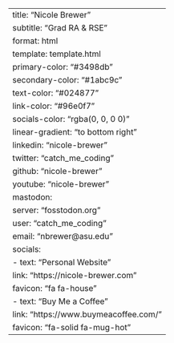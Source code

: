 ---
title: "Nicole Brewer"
subtitle: "Grad RA & RSE"
format: html
template: template.html
primary-color: "#3498db"
secondary-color: "#1abc9c"
text-color: "#024877"
link-color: "#96e0f7"
socials-color: "rgba(0, 0, 0 0)"
linear-gradient: "to bottom right"
linkedin: "nicole-brewer"
twitter: "catch_me_coding"
github: "nicole-brewer"
youtube: "nicole-brewer"
mastodon:
  server: "fosstodon.org"
  user: "catch_me_coding"
email: "nbrewer&#64;asu.edu"
socials:
  - text: "Personal Website"
    link: "https://nicole-brewer.com"
    favicon: "fa fa-house"
  - text: "Buy Me a Coffee"
    link: "https://www.buymeacoffee.com/"
    favicon: "fa-solid fa-mug-hot"
---